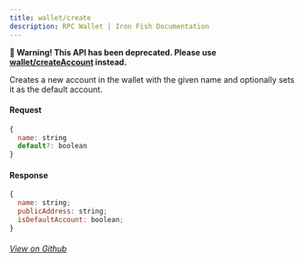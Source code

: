 ```yaml
---
title: wallet/create
description: RPC Wallet | Iron Fish Documentation
---
```




**🚧 Warning! This API has been deprecated. Please use [wallet/createAccount](../wallet/createAccount) instead.**

Creates a new account in the wallet with the given name and optionally sets it as the default account.

#### Request

```js
{
  name: string
  default?: boolean
}
```

#### Response

```js
{
  name: string;
  publicAddress: string;
  isDefaultAccount: boolean;
}
```

###### [View on Github](https://github.com/iron-fish/ironfish/blob/master/ironfish/src/rpc/routes/wallet/create.ts)
